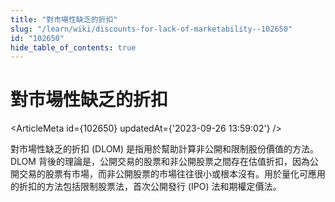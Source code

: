 ```yaml
---
title: "對市場性缺乏的折扣"
slug: "/learn/wiki/discounts-for-lack-of-marketability--102650"
id: "102650"
hide_table_of_contents: true
---
```



# 對市場性缺乏的折扣

<ArticleMeta id={102650} updatedAt={'2023-09-26 13:59:02'} />
<div className='border-solid border-b border-t-0 my-4 border-[var(--ifm-color-gray-300)]' />

對市場性缺乏的折扣 (DLOM) 是指用於幫助計算非公開和限制股份價值的方法。DLOM 背後的理論是，公開交易的股票和非公開股票之間存在估值折扣，因為公開交易的股票有市場，而非公開股票的市場往往很小或根本沒有。用於量化可應用的折扣的方法包括限制股票法，首次公開發行 (IPO) 法和期權定價法。
